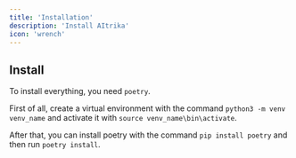 ```yaml
---
title: 'Installation'
description: 'Install AItrika'
icon: 'wrench'
---
```


## Install

To install everything, you need `poetry`.

First of all, create a virtual environment with the command `python3 -m venv venv_name` and activate it with `source venv_name\bin\activate`.

After that, you can install poetry with the command `pip install poetry` and then run `poetry install`.


